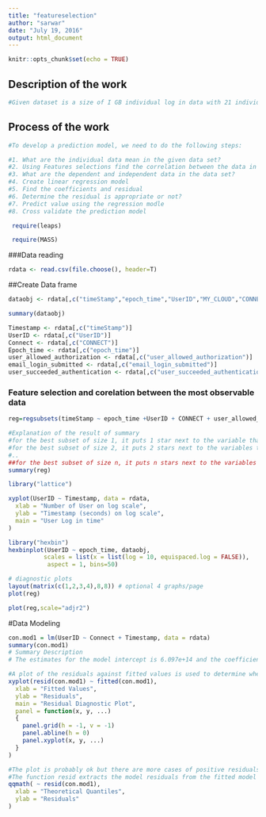 ```yaml
---
title: "featureselection"
author: "sarwar"
date: "July 19, 2016"
output: html_document
---
```


```r
knitr::opts_chunk$set(echo = TRUE)
```

## Description of the work
```r
#Given dataset is a size of I GB individual log in data with 21 individual parameters such as timestamp, epoch time, user ID, individual cloud, connection status, MSISDN login submission failure status, user activation submission status, user authorization status, email verification status, email verification failure status, MSISDN register page, MSISDN register page submission failure status, availability, user denied authorization status, user succeeded authentication, email login submission status,  MSISDN login submission status, new user creation status, and user activation submission status.
```
## Process of the work
```r
#To develop a prediction model, we need to do the following steps:

#1. What are the individual data mean in the given data set?
#2. Using Features selections find the correlation between the data in the data set
#3. What are the dependent and independent data in the data set?
#4. Create linear regression model
#5. Find the coefficients and residual
#6. Determine the residual is appropriate or not?
#7. Predict value using the regression modle
#8. Cross validate the prediction model

```

```r
 require(leaps)
```

```r
 require(MASS)
```
###Data reading
```r
rdata <- read.csv(file.choose(), header=T)

```
##Create Data frame
```r
dataobj <- rdata[,c("timeStamp","epoch_time","UserID","MY_CLOUD","CONNECT","msisdn_login_submitted_failed","user_activation_submitted_failed","user_allowed_authorization","email_verification_submitted","email_verification_submitted_failed","msisdn_register_page","msisdn_register_submitted_failed","msisdn_register_submitted","email_login_submitted_faile","availability","user_denied_authorization","user_succeeded_authentication","email_login_submitted","msisdn_login_submitted","new_user_created","user_activation_submitted")]

summary(dataobj)
```
```r
Timestamp <- rdata[,c("timeStamp")]
UserID <- rdata[,c("UserID")]
Connect <- rdata[,c("CONNECT")]
Epoch_time <- rdata[,c("epoch_time")]
user_allowed_authorization <- rdata[,c("user_allowed_authorization")]
email_login_submitted <- rdata[,c("email_login_submitted")]
user_succeeded_authentication <- rdata[,c("user_succeeded_authentication")]

```
### Feature selection and corelation between the most observable data
```r
reg=regsubsets(timeStamp ~ epoch_time +UserID + CONNECT + user_allowed_authorization + user_succeeded_authentication + msisdn_login_submitted,  data=dataobj, method="backward")
```

```r
#Explanation of the result of summary
#for the best subset of size 1, it puts 1 star next to the variable that's in the best subset of size 1.
#for the best subset of size 2, it puts 2 stars next to the variables that are in the best subset of size 2
#..
##for the best subset of size n, it puts n stars next to the variables that are in the best subset of size n
summary(reg)
```

```r
library("lattice")
```

```r
xyplot(UserID ~ Timestamp, data = rdata,
  xlab = "Number of User on log scale",
  ylab = "Timestamp (seconds) on log scale",
  main = "User Log in time"
)

```
```r

library("hexbin")
hexbinplot(UserID ~ epoch_time, dataobj,
          scales = list(x = list(log = 10, equispaced.log = FALSE)),
           aspect = 1, bins=50)
```


```r
# diagnostic plots 
layout(matrix(c(1,2,3,4),8,8)) # optional 4 graphs/page 
plot(reg)

```
```r
plot(reg,scale="adjr2")
```

#Data Modeling

```r
con.mod1 = lm(UserID ~ Connect + Timestamp, data = rdata)
summary(con.mod1)
# Summary Description
# The estimates for the model intercept is 6.097e+14 and the coefficient measuring the slope of the relationship with CONNECT status is -3.746e+10 and information about standard errors of these estimates is also provided in the Coefficients table. We see that the test of significance of the model coefficients is also summarised in that table so we can see that there is strong evidence that the coefficient is significantly different to zero – as the snout vent length increases so does the weight.
```

```r
#A plot of the residuals against fitted values is used to determine whether there are any systematic patterns, such as over estimation for most of the large values or increasing spread as the model fitted values increase.
xyplot(resid(con.mod1) ~ fitted(con.mod1),
  xlab = "Fitted Values",
  ylab = "Residuals",
  main = "Residual Diagnostic Plot",
  panel = function(x, y, ...)
  {
    panel.grid(h = -1, v = -1)
    panel.abline(h = 0)
    panel.xyplot(x, y, ...)
  }
)
```
```r
#The plot is probably ok but there are more cases of positive residuals and when we consider a normal probability plot we see that there are some deficiencies with the model:
#The function resid extracts the model residuals from the fitted model object. The plot is shown here:
qqmath( ~ resid(con.mod1),
  xlab = "Theoretical Quantiles",
  ylab = "Residuals"
)

```


